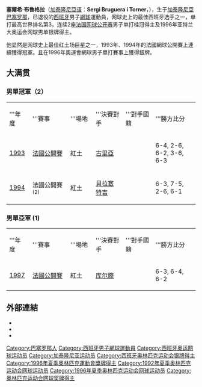 {{noteTA
|G1=Tennis
|T=zh-hans:塞尔希·布鲁格拉;zh-hk:卜季拿;zh-tw:塞爾希·布魯格拉;
|1=zh-hans:布鲁格拉;zh-hk:卜季拿;zh-tw:布魯格拉;
|2=zh-hans:考瑞尔（库里埃）;zh-hk:古里亞;zh-tw:庫里爾;
}}
{{Infobox 网球
|playername=Sergi Bruguera<br>塞尔希·布鲁格拉
|国籍={{ESP}}[[加泰隆尼亞|加泰隆尼亞]]
|生日={{birth_date_and_age|1971|1|16|mf=y}}
|出生地={{ESP}}[[加泰隆尼亞|加泰隆尼亞]][[巴塞隆納|巴塞隆納]]
|居住地={{ESP}}[[加泰隆尼亞|加泰隆尼亞]][[巴塞隆納|巴塞隆納]]
|身高=187cm
|体重=75kg
|持拍手=右手握拍<br>（双手握拍）
|转职业年=1988—2002
|单打最高排名=3（1994年8月1日）
|双打最高排名=49 （1991年5月6日）
|职业战绩=447／271
|奖金=$11,632,199[[美元|美元]]
|澳网最好成绩=第四輪（1993）
|法网最好成绩=[[File:Coupe_des_Mousquetaires_(French_Open_-_Gentlemen's_single).svg|25px]] '''冠軍'''（'''1993、1994'''）
|温网最好成绩=第四輪（1994）
|美网最好成绩=第四輪（1994, 1997）
|大满贯个数=2个
|奥运会最好成绩= [[File:Silver_medal.svg|22px]] 银牌（1996）
}}

'''塞爾希·布魯格拉'''（[[加泰隆尼亞语|加泰隆尼亞语]]：'''Sergi Bruguera i Torner'''，{{bd|1971年|1月16日}}），生于[[加泰隆尼亞|加泰隆尼亞]][[巴塞罗那|巴塞罗那]]，已退役的[[西班牙|西班牙]]男子[[網球|網球]]運動員，网球史上的最佳西班牙选手之一，单打最高世界排名第3，连续2座[[法国网球公开赛|法国网球公开赛]]男子单打桂冠得主及1996年亚特兰大奥运会网球男单银牌得主。

他显然是网球史上最佳红土场巨星之一，1993年、1994年的法國網球公開賽上連續獲得冠軍。且在1996年奧運會網球男子單打賽事上獲得銀牌。

== 大满贯 ==

=== 男單冠軍（2）===
{| class="wikitable" 
|width="50"|'''年度
|width="145"|'''賽事
|width="75"|'''場地
|width="100"|'''決賽對手
|width="100"|'''對手國籍
|width="175"|'''勝方比分
|-bgcolor="#EBC2AF"
| [[1993年法國網球公開賽|1993]]
| [[法國網球公開賽|法國公開賽]]
| 紅土
| [[吉姆·考瑞尔|古里亞]]
| {{USA}}
| 6-4, 2-6, 6-2, 3-6, 6-3
|-bgcolor="#EBC2AF"
| [[1994年法國網球公開賽|1994]]
| 法國公開賽 <small>(2)
| 紅土
| [[阿爾貝托·貝拉塞特吉|貝拉塞特吉]]
| {{ESP}}
| 6-3, 7-5, 2-6, 6-1
|}

===男單亞軍 (1)===
{| class="wikitable"
|width="50"|'''年度
|width="145"|'''賽事
|width="75"|'''場地
|width="100"|'''決賽對手
|width="100"|'''對手國籍
|width="175"|'''勝方比分
|-bgcolor="#EBC2AF"
| [[1997年法國網球公開賽男子單打比賽|1997]]
| [[法國網球公開賽|法國公開賽]]
| 紅土
| [[古斯塔沃·库尔滕|库尔滕]] 
| {{BRA}}
| 6-3, 6-4, 6-2 
|}

==外部連結==
*{{ATP|B350}}
*{{ITF Profile|id=10000188}}
*{{DavisCupplayerlink|10000188}}

{{法网男单冠军}}

{{DEFAULTSORT:Bruguera, Sergi}}
[[Category:巴塞罗那人|Category:巴塞罗那人]]
[[Category:西班牙男子網球運動員|Category:西班牙男子網球運動員]]
[[Category:西班牙奥运网球运动员|Category:西班牙奥运网球运动员]]
[[Category:加泰隆尼亚运动员|Category:加泰隆尼亚运动员]]
[[Category:西班牙奥林匹克运动会银牌得主|Category:西班牙奥林匹克运动会银牌得主]]
[[Category:1996年夏季奧林匹克運動會獎牌得主|Category:1996年夏季奧林匹克運動會獎牌得主]]
[[Category:1992年夏季奥林匹克运动会网球运动员|Category:1992年夏季奥林匹克运动会网球运动员]]
[[Category:1996年夏季奥林匹克运动会网球运动员|Category:1996年夏季奥林匹克运动会网球运动员]]
[[Category:奥林匹克运动会网球奖牌得主|Category:奥林匹克运动会网球奖牌得主]]